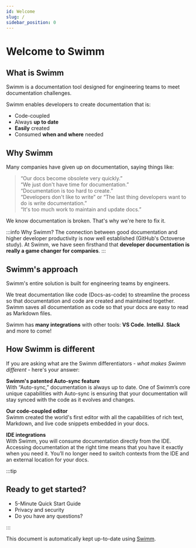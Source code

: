 ```yaml
---
id: Welcome
slug: /
sidebar_position: 0
---
```




# Welcome to Swimm

## What is Swimm

Swimm is a documentation tool designed for engineering teams to meet documentation challenges.<br/>

Swimm enables developers to create documentation that is:

- Code-coupled
- Always **up to date**
- **Easily** created
- Consumed **when and where** needed

## Why Swimm

Many companies have given up on documentation, saying things like:

> “Our docs become obsolete very quickly.”<br/>
> “We just don't have time for documentation.”<br/>
> “Documentation is too hard to create.”<br/>
> “Developers don't like to write” or “The last thing developers want to do is write documentation.”<br/>
> “It's too much work to maintain and update docs.”

We know documentation is broken. That's why we're here to fix it.

:::info
Why Swimm? The connection between good documentation and higher developer productivity is now well established (<Link to="https://octoverse.github.com/">GitHub's Octoverse study</Link>). At Swimm, we have seen firsthand that **developer documentation is really a game changer for companies**.
:::

## Swimm's approach

Swimm's entire solution is built for engineering teams by engineers.<br/>

We treat documentation like code (Docs-as-code) to streamline the process so that documentation and code are created and maintained together. Swimm saves all documentation as code so that your docs are easy to read as Markdown files.<br/>

Swimm has **many integrations** with other tools: **VS Code**. **IntelliJ**. **Slack** and more to come!

## How Swimm is different

If you are asking what are the Swimm differentiators - _what makes Swimm different_ - here's your answer:

**Swimm's patented Auto-sync feature**<br/>
With “Auto-sync,” documentation is always up to date. One of Swimm’s core unique capabilities with Auto-sync is ensuring that your documentation will stay synced with the code as it evolves and changes.

**Our code-coupled editor**<br/>
Swimm created the world's first editor with all the capabilities of rich text, Markdown, and live code snippets embedded in your docs.

**IDE integrations**<br/>
With Swimm, you will consume documentation directly from the IDE. Accessing documentation at the right time means that you have it exactly when you need it. You’ll no longer need to switch contexts from the IDE and an external location for your docs.

:::tip

## Ready to get started?

- <Link to="/docs/getting-started-guide">5-Minute Quick Start Guide</Link>
- <Link to="/security"> Privacy and security</Link>
- <Link to="/faq">Do you have any questions? </Link>

:::

This document is automatically kept up-to-date using [Swimm](https://swimm.io).
